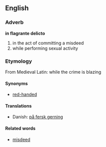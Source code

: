 ==English==

===Adverb===
'''in flagrante delicto'''

# in the act of committing a misdeed
# while performing sexual activity

===Etymology===
From Medieval Latin: while the crime is blazing

====Synonyms====

*[[red-handed]]

====Translations====
*Danish: [[på fersk gerning]]

====Related words====

*[[misdeed]]